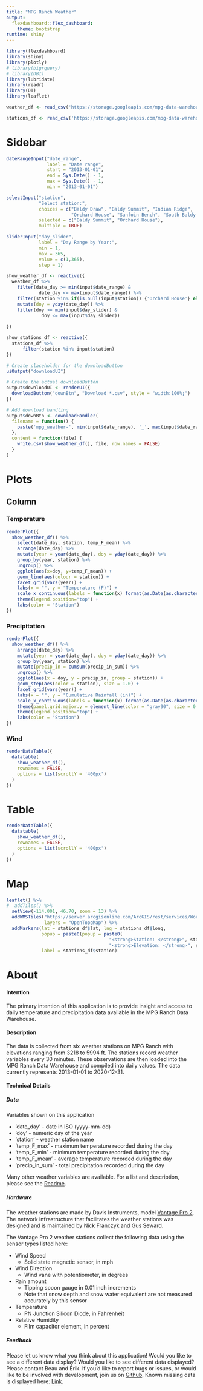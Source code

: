 ```yaml
---
title: "MPG Ranch Weather"
output:
  flexdashboard::flex_dashboard: 
    theme: bootstrap
runtime: shiny
---
```


```r
library(flexdashboard)
library(shiny)
library(plotly)
# library(bigrquery)
# library(DBI)
library(lubridate)
library(readr)
library(DT)
library(leaflet)
```

```r
weather_df <- read_csv('https://storage.googleapis.com/mpg-data-warehouse/weather_summaries/mpg_ranch_daily/weather_daily_cache.csv')

stations_df <- read_csv('https://storage.googleapis.com/mpg-data-warehouse/weather/MPG/station_meta/weather_station_location.csv')
```

Sidebar {.sidebar data-width=250}
=====================================
```r

dateRangeInput("date_range", 
               label = "Date range",
               start = "2013-01-01",
               end = Sys.Date() - 1,
               max = Sys.Date() - 1,
               min = "2013-01-01")

selectInput("station",
            "Select station:",
            choices = c("Baldy Draw", "Baldy Summit", "Indian Ridge",
                        "Orchard House", "Sanfoin Bench", "South Baldy Ridge"),
            selected = c("Baldy Summit", "Orchard House"),
            multiple = TRUE)

sliderInput("day_slider", 
            label = "Day Range by Year:",
            min = 1, 
            max = 365, 
            value = c(1,365), 
            step = 1)

show_weather_df <- reactive({
  weather_df %>%
    filter(date_day >= min(input$date_range) &
            date_day <= max(input$date_range)) %>%
    filter(station %in% if(is.null(input$station)) {'Orchard House'} else {input$station})  %>%
    mutate(doy = yday(date_day)) %>%
    filter(doy >= min(input$day_slider) &
             doy <= max(input$day_slider))
        
})

show_stations_df <- reactive({
  stations_df %>%
      filter(station %in% input$station)
})

# Create placeholder for the downloadButton
uiOutput("downloadUI")

# Create the actual downloadButton
output$downloadUI <- renderUI({
  downloadButton("downBtn", "Download *.csv", style = "width:100%;")
})

# Add download handling
output$downBtn <- downloadHandler(
  filename = function() {
    paste('mpg_weather-', min(input$date_range), '_', max(input$date_range), '.csv', sep='')
  },
  content = function(file) {
    write.csv(show_weather_df(), file, row.names = FALSE)
  }
)
```

Plots
=====================================

Column {.tabset data-width=750}
-----------------
### Temperature

```r

renderPlot({
  show_weather_df() %>%
    select(date_day, station, temp_F_mean) %>%
    arrange(date_day) %>%
    mutate(year = year(date_day), doy = yday(date_day)) %>%
    group_by(year, station) %>%
    ungroup() %>%
    ggplot(aes(x=doy, y=temp_F_mean)) +
    geom_line(aes(colour = station)) +
    facet_grid(vars(year)) +
    labs(x = "", y = "Temperature (F)") +
    scale_x_continuous(labels = function(x) format(as.Date(as.character(x), "%j"), "%b-%d")) +
    theme(legend.position="top") +
    labs(color = "Station")
})

```

### Precipitation

```r
renderPlot({
  show_weather_df() %>%
    arrange(date_day) %>%
    mutate(year = year(date_day), doy = yday(date_day)) %>%
    group_by(year, station) %>%
    mutate(precip_in = cumsum(precip_in_sum)) %>%
    ungroup() %>%
    ggplot(aes(x = doy, y = precip_in, group = station)) +
    geom_step(aes(color = station), size = 1.0) +
    facet_grid(vars(year)) +
    labs(x = "", y = "Cumulative Rainfall (in)") +
    scale_x_continuous(labels = function(x) format(as.Date(as.character(x), "%j"), "%b-%d")) +
    theme(panel.grid.major.y = element_line(color = "gray90", size = 0.75)) +
    theme(legend.position="top") +
    labs(color = "Station")
})
```

### Wind

```r
renderDataTable({
  datatable(
    show_weather_df(),
    rownames = FALSE,
    options = list(scrollY = '400px')
  )
})
```

Table
=====================================

```r
renderDataTable({
  datatable(
    show_weather_df(), 
    rownames = FALSE,
    options = list(scrollY = '400px')
  )
})
```

Map
=====================================

```r
leaflet() %>%
#  addTiles() %>%
  setView(-114.001, 46.70, zoom = 13) %>%
  addWMSTiles("https://server.arcgisonline.com/ArcGIS/rest/services/World_Topo_Map/MapServer/tile/{z}/{y}/{x}",
              layers = "OpenTopoMap") %>%
  addMarkers(lat = stations_df$lat, lng = stations_df$long, 
             popup = paste0(popup = paste0(
                                      "<strong>Station: </strong>", stations_df$station, "<br>",
                                      "<strong>Elevation: </strong>", stations_df$elevation, " ft")),
             label = stations_df$station)
```

About
=====================================
#### Intention
The primary intention of this application is to provide insight and access to daily temperature and precipitation data available in the MPG Ranch Data Warehouse.


#### Description
The data is collected from six weather stations on MPG Ranch with elevations ranging from  3218 to 5994 ft. The stations record weather variables every 30 minutes. These observations are then loaded into the MPG Ranch Data Warehouse and compiled into daily values. The data currently represents 2013-01-01 to 2020-12-31.

#### Technical Details
##### Data
Variables shown on this application

* 'date_day' - date in ISO (yyyy-mm-dd)
* 'doy' - numeric day of the year
* 'station'	- weather station name
* 'temp_F_max' - maximum temperature recorded during the day	
* 'temp_F_min' - minimum temperature recorded during the day
* 'temp_F_mean' - average temperature recorded during the day
* 'precip_in_sum'	- total precipitation recorded during the day

Many other weather variables are available. For a list and description, please see the [Readme](https://docs.google.com/document/d/1WKzE0v4DiwlfKYjMvTEVgzp_-_6jAv4l4CAtqqy-aII/edit?usp=sharing){target="_blank"}.

##### Hardware

The weather stations are made by Davis Instruments, model [Vantage Pro 2](https://www.davisinstruments.com/vantage-pro2/tech-specs/){target="_blank"}. The network infrastructure that facilitates the weather stations was designed and is maintained by Nick Franczyk and Gus Seward. 

The Vantage Pro 2 weather stations collect the following data using the sensor types listed here:

* Wind Speed
  * Solid state magnetic sensor, in mph
* Wind Direction
  * Wind vane with potentiometer, in degrees
* Rain amount
  * Tipping spoon gauge in 0.01 inch increments
  * Note that snow depth and snow water equivalent are not measured accurately by this sensor
* Temperature
   * PN Junction Silicon Diode, in Fahrenheit
* Relative Humidity
  * Film capacitor element, in percent


##### Feedback
Please let us know what you think about this application! Would you like to see a different data display? Would you like to see different data displayed? Please contact Beau and Erik. If you’d like to report bugs or issues, or would like to be involved with development, join us on [Github](https://github.com/samsoe/mpg_shiny/issues){target="_blank"}.  Known missing data is displayed here: [Link](https://datastudio.google.com/reporting/c55060be-c84b-4547-8556-5107f9a51813).